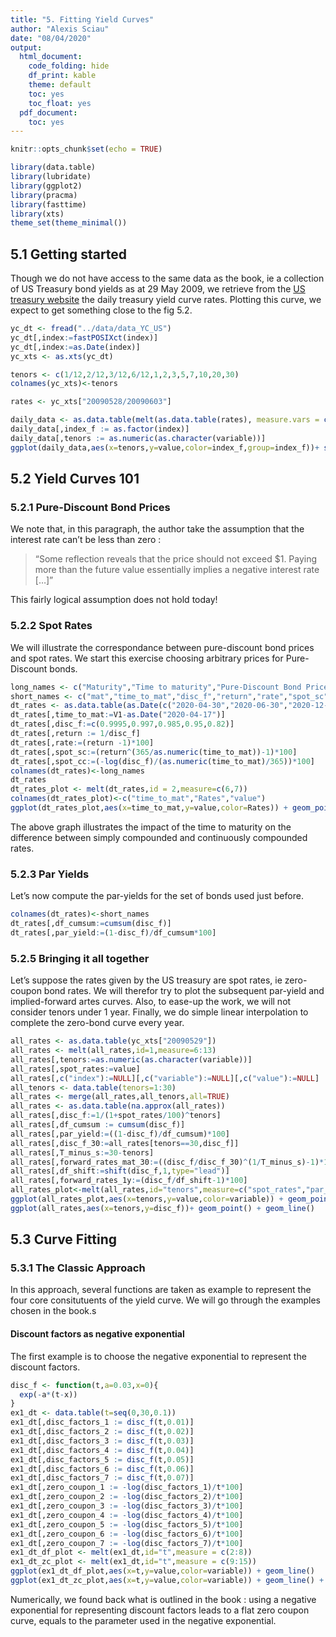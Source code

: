 ```yaml
---
title: "5. Fitting Yield Curves"
author: "Alexis Sciau"
date: "08/04/2020"
output:
  html_document:
    code_folding: hide
    df_print: kable
    theme: default
    toc: yes
    toc_float: yes
  pdf_document:
    toc: yes
---
```


```r
knitr::opts_chunk$set(echo = TRUE)
```

```r
library(data.table)
library(lubridate)
library(ggplot2)
library(pracma)
library(fasttime)
library(xts)
theme_set(theme_minimal())
```

## 5.1 Getting started
Though we do not have access to the same data as the book, ie a collection of US Treasury bond yields as at 29 May 2009, we retrieve from the [US treasury website](https://www.treasury.gov/resource-center/data-chart-center/interest-rates/Pages/TextView.aspx?data=yield "Daily Treasury Yield Curve Rates  from US Treasury") the daily treasury yield curve rates. Plotting this curve, we expect to get something close to the fig 5.2.

```r
yc_dt <- fread("../data/data_YC_US")
yc_dt[,index:=fastPOSIXct(index)]
yc_dt[,index:=as.Date(index)]
yc_xts <- as.xts(yc_dt)

tenors <- c(1/12,2/12,3/12,6/12,1,2,3,5,7,10,20,30)
colnames(yc_xts)<-tenors

rates <- yc_xts["20090528/20090603"]

daily_data <- as.data.table(melt(as.data.table(rates), measure.vars = colnames(rates)))
daily_data[,index_f := as.factor(index)]
daily_data[,tenors := as.numeric(as.character(variable))]
ggplot(daily_data,aes(x=tenors,y=value,color=index_f,group=index_f))+ scale_x_continuous(name="Tenors", limits=c(0, 30)) + geom_point() + geom_smooth(se=FALSE)
```

## 5.2 Yield Curves 101

### 5.2.1 Pure-Discount Bond Prices
We note that, in this paragraph, the author take the assumption that the interest rate can't be less than zero :

> "Some reflection reveals that the price should not exceed $1. Paying more than the future value essentially implies a negative interest rate [...]"

This fairly logical assumption does not hold today!

### 5.2.2 Spot Rates
We will illustrate the correspondance between pure-discount bond prices and spot rates. We start this exercise choosing arbitrary prices for Pure-Discount bonds.
```r
long_names <- c("Maturity","Time to maturity","Pure-Discount Bond Price","Return","Rate","Simply compounded spot rates","Continuously compounded spot rates")
short_names <- c("mat","time_to_mat","disc_f","return","rate","spot_sc","spot_cc")
dt_rates <- as.data.table(as.Date(c("2020-04-30","2020-06-30","2020-12-31","2021-12-31","2025-12-31")))
dt_rates[,time_to_mat:=V1-as.Date("2020-04-17")]
dt_rates[,disc_f:=c(0.9995,0.997,0.985,0.95,0.82)]
dt_rates[,return := 1/disc_f]
dt_rates[,rate:=(return -1)*100]
dt_rates[,spot_sc:=(return^(365/as.numeric(time_to_mat))-1)*100]
dt_rates[,spot_cc:=(-log(disc_f)/(as.numeric(time_to_mat)/365))*100]
colnames(dt_rates)<-long_names
dt_rates
dt_rates_plot <- melt(dt_rates,id = 2,measure=c(6,7))
colnames(dt_rates_plot)<-c("time_to_mat","Rates","value")
ggplot(dt_rates_plot,aes(x=time_to_mat,y=value,color=Rates)) + geom_point() + geom_line() + scale_x_continuous(name="Time to maturity (days)") + scale_y_continuous(name="Rate (%)")
```

The above graph illustrates the impact of the time to maturity on the difference between simply compounded and continuously compounded rates.

### 5.2.3 Par Yields
Let's now compute the par-yields for the set of bonds used just before.
```r
colnames(dt_rates)<-short_names
dt_rates[,df_cumsum:=cumsum(disc_f)]
dt_rates[,par_yield:=(1-disc_f)/df_cumsum*100]
```

### 5.2.5 Bringing it all together
Let's suppose the rates given by the US treasury are spot rates, ie zero-coupon bond rates. We will therefor try to plot the subsequent par-yield and implied-forward artes curves. Also, to ease-up the work, we will not consider tenors under 1 year. Finally, we do simple linear interpolation to complete the zero-bond curve every year.
```r
all_rates <- as.data.table(yc_xts["20090529"])
all_rates <- melt(all_rates,id=1,measure=6:13)
all_rates[,tenors:=as.numeric(as.character(variable))]
all_rates[,spot_rates:=value]
all_rates[,c("index"):=NULL][,c("variable"):=NULL][,c("value"):=NULL]
all_tenors <- data.table(tenors=1:30)
all_rates <- merge(all_rates,all_tenors,all=TRUE)
all_rates <- as.data.table(na.approx(all_rates))
all_rates[,disc_f:=1/(1+spot_rates/100)^tenors]
all_rates[,df_cumsum := cumsum(disc_f)]
all_rates[,par_yield:=((1-disc_f)/df_cumsum)*100]
all_rates[,disc_f_30:=all_rates[tenors==30,disc_f]]
all_rates[,T_minus_s:=30-tenors]
all_rates[,forward_rates_mat_30:=((disc_f/disc_f_30)^(1/T_minus_s)-1)*100]
all_rates[,df_shift:=shift(disc_f,1,type="lead")]
all_rates[,forward_rates_1y:=(disc_f/df_shift-1)*100]
all_rates_plot<-melt(all_rates,id="tenors",measure=c("spot_rates","par_yield","forward_rates_mat_30","forward_rates_1y"))
ggplot(all_rates_plot,aes(x=tenors,y=value,color=variable)) + geom_point() + geom_line()
ggplot(all_rates,aes(x=tenors,y=disc_f))+ geom_point() + geom_line()
```


## 5.3 Curve Fitting

### 5.3.1 The Classic Approach
In this approach, several functions are taken as example to represent the four core consitutuents of the yield curve. We will go through the examples chosen in the book.s

#### Discount factors as negative exponential
The first example is to choose the negative exponential to represent the discount factors.

```r
disc_f <- function(t,a=0.03,x=0){
  exp(-a*(t-x))
}
ex1_dt <- data.table(t=seq(0,30,0.1))
ex1_dt[,disc_factors_1 := disc_f(t,0.01)]
ex1_dt[,disc_factors_2 := disc_f(t,0.02)]
ex1_dt[,disc_factors_3 := disc_f(t,0.03)]
ex1_dt[,disc_factors_4 := disc_f(t,0.04)]
ex1_dt[,disc_factors_5 := disc_f(t,0.05)]
ex1_dt[,disc_factors_6 := disc_f(t,0.06)]
ex1_dt[,disc_factors_7 := disc_f(t,0.07)]
ex1_dt[,zero_coupon_1 := -log(disc_factors_1)/t*100]
ex1_dt[,zero_coupon_2 := -log(disc_factors_2)/t*100]
ex1_dt[,zero_coupon_3 := -log(disc_factors_3)/t*100]
ex1_dt[,zero_coupon_4 := -log(disc_factors_4)/t*100]
ex1_dt[,zero_coupon_5 := -log(disc_factors_5)/t*100]
ex1_dt[,zero_coupon_6 := -log(disc_factors_6)/t*100]
ex1_dt[,zero_coupon_7 := -log(disc_factors_7)/t*100]
ex1_dt_df_plot <- melt(ex1_dt,id="t",measure = c(2:8))
ex1_dt_zc_plot <- melt(ex1_dt,id="t",measure = c(9:15))
ggplot(ex1_dt_df_plot,aes(x=t,y=value,color=variable)) + geom_line()
ggplot(ex1_dt_zc_plot,aes(x=t,y=value,color=variable)) + geom_line() + scale_y_continuous(limits = c(0,10))
```

Numerically, we found back what is outlined in the book : using a negative exponential for representing discount factors leads to a flat zero coupon curve, equals to the parameter used in the negative exponential.

